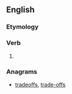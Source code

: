 ==English==

===Etymology===
{{suffix|afford|est|lang=en}}

===Verb===
{{head|en|verb form}}

# {{en-archaic second-person singular of|afford}}

===Anagrams===
* [[tradeoffs#English|tradeoffs]], [[trade-offs#English|trade-offs]]